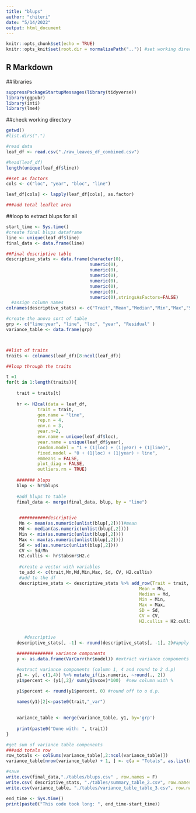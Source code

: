 ```yaml
---
title: "blups"
author: "chiteri"
date: "5/14/2022"
output: html_document
---
```



```r
knitr::opts_chunk$set(echo = TRUE)
knitr::opts_knit$set(root.dir = normalizePath("..")) #set working directory for all code chunks
```

## R Markdown
##libraries
```r
suppressPackageStartupMessages(library(tidyverse))
library(ggpubr)
library(inti)
library(lme4)
```

##check working directory
```r
getwd()
#list.dirs(".")
```

```r
#read data
leaf_df <- read.csv("./raw_leaves_df_combined.csv")

#head(leaf_df)
length(unique(leaf_df$line))

##set as factors
cols <- c("loc", "year", "bloc", "line")

leaf_df[cols] <- lapply(leaf_df[cols], as.factor)

###add total leaflet area

```



##loop to extract blups for all 
```r
start_time <- Sys.time()
#create final blups dataframe
line <- unique(leaf_df$line)
final_data <- data.frame(line)

##Final descriptive table
descriptive_stats <- data.frame(character(0), 
                                numeric(0), 
                                numeric(0),
                                numeric(0),
                                numeric(0),
                                numeric(0),
                                numeric(0),
                                numeric(0),stringsAsFactors=FALSE)
  #assign column names
colnames(descriptive_stats) <- c("Trait","Mean","Median","Min","Max","SD","CV","H2.cullis")

#create the anova sort of table
grp <- c("line:year", "line", "loc", "year", "Residual" )
variance_table <- data.frame(grp)



##list of traits
traits <- colnames(leaf_df)[8:ncol(leaf_df)]

##loop through the traits

t =1 
for(t in 1:length(traits)){
 
    trait = traits[t]
  
    hr <- H2cal(data = leaf_df,
            trait = trait,
            gen.name = "line",
            rep.n = 4,
            env.n = 3,
            year.n=2,
            env.name = unique(leaf_df$loc),
            year.name = unique(leaf_df$year),
            random.model = "1 + (1|loc) + (1|year) + (1|line)",
            fixed.model = "0 + (1|loc) + (1|year) + line",
            emmeans = FALSE,
            plot_diag = FALSE,
            outliers.rm = TRUE)
    
    ####### blups
    blup <- hr$blups
    
    #add blups to table
    final_data <- merge(final_data, blup, by = "line")
    

     ###########descriptive
     Mn <- mean(as.numeric(unlist(blup[,2])))#mean
     Md <- median(as.numeric(unlist(blup[,2])))
     Min <- min(as.numeric(unlist(blup[,2])))
     Max <- max(as.numeric(unlist(blup[,2])))
     Sd <- sd(as.numeric(unlist(blup[,2])))
     CV <- Sd/Mn
     H2.cullis <- hr$tabsmr$H2.c
     
     #create a vector with variables
     to_add <- c(trait,Mn,Md,Min,Max, Sd, CV, H2.cullis)
     #add to the df
     descriptive_stats <- descriptive_stats %>% add_row(Trait = trait,
                                                   Mean = Mn,
                                                   Median = Md,
                                                   Min = Min,
                                                   Max = Max,
                                                   SD = Sd,
                                                   CV = CV,
                                                   H2.cullis = H2.cullis)

     
       #descriptive
    descriptive_stats[, -1] <- round(descriptive_stats[, -1], 2)#apply to whole table
    
    ############## variance components
    y <- as.data.frame(VarCorr(hr$model)) #extract variance components as a table

    #extract variance components (column 1, 4 and round to 2 d.p)
    y1 <- y[, c(1,4)] %>% mutate_if(is.numeric, ~round(., 2))
    y1$percent <- (y1[,2]/ sum(y1$vcov)*100)  #new column with %

    y1$percent <- round(y1$percent, 0) #round off to o d.p.

    names(y1)[2]<-paste0(trait,"_var")
    
    
    variance_table <- merge(variance_table, y1, by='grp')
    
    print(paste0("Done with: ", trait))
}

#get sum of variance table components
###add totals row
row_totals <- colSums(variance_table[,2:ncol(variance_table)])
variance_table[nrow(variance_table) + 1, ] <- c(a = "Totals", as.list(row_totals))

#save
write.csv(final_data,"./tables/blups.csv" , row.names = F)
write.csv( descriptive_stats, "./tables/summary_table_2.csv", row.names = F)
write.csv(variance_table, "./tables/variance_table_table_3.csv", row.names = F)

end_time <- Sys.time()
print(paste0("This code took long: ", end_time-start_time))
```

